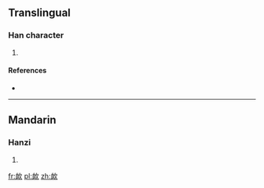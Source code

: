 ==Translingual==

===Han character===
{{Han char|rn=76|rad=欠|as=06|sn=10|four=|canj=竹廿弓人 (HTNO)}}

# {{defn|Han|sort=欠06}}

====References====
* {{Han ref|kx=0567.270|dkj=16069|dj=0955.450|hdz=32138.160|uh=6B30|ud=27440}}

----

==Mandarin==

===Hanzi===
{{cmn-hanzi|pin=[[xū]] ([[xu1]])|wg=hsü<sup>1</sup>}}

# {{defn|lang=cmn|sort=欠06}}

[[fr:欰]]
[[pl:欰]]
[[zh:欰]]